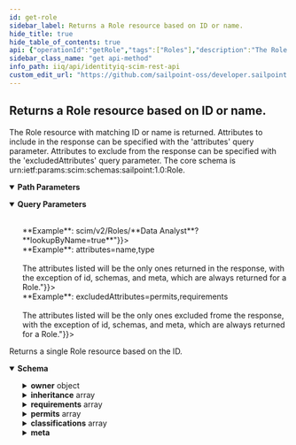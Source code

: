 ```yaml
---
id: get-role
sidebar_label: Returns a Role resource based on ID or name.
hide_title: true
hide_table_of_contents: true
api: {"operationId":"getRole","tags":["Roles"],"description":"The Role resource with matching ID or name is returned. Attributes to include in the response can be specified with the 'attributes' query parameter. Attributes to exclude from the response can be specified with the 'excludedAttributes' query parameter. The core schema is urn:ietf:params:scim:schemas:sailpoint:1.0:Role.","parameters":[{"name":"roleId","in":"path","schema":{"type":"string"},"description":"ID or name of Role resource.","required":true},{"in":"query","name":"lookupByName","schema":{"type":"boolean"},"description":"A boolean value that determines if the Role resource will be looked up by name instead of Id (value in path parameter 'roleId'). Setting this query parameter to true will cause the value pulled from the 'roleId' path parameter to be treated as a name when searching for the resource.<br/><br/>**Example**: scim/v2/Roles/**Data Analyst**?**lookupByName=true**"},{"in":"query","name":"attributes","schema":{"type":"string"},"description":"The Role attributes to include in the response. The query parameter value is a comma-separated list of fields to be returned in the response for each Role.<br/><br/>**Example**: attributes=name,type<br/><br/> The attributes listed will be the only ones returned in the response, with the exception of id, schemas, and meta, which are always returned for a Role."},{"in":"query","name":"excludedAttributes","schema":{"type":"string"},"description":"The Role attributes to exclude frome the response. The query parameter value is a comma-separated list of fields to be excluded from the response for each Role.<br/><br/>**Example**: excludedAttributes=permits,requirements<br/><br/> The attributes listed will be the only ones excluded frome the response, with the exception of id, schemas, and meta, which are always returned for a Role."}],"responses":{"200":{"description":"Returns a single Role resource based on the ID.","content":{"application/json":{"schema":{"properties":{"id":{"description":"IIQ ID of the Role.","type":"string","example":"c0b4568a4fe7458c434ee77d1fbt156b"},"name":{"description":"Unique name for the Role. This name MUST be unique across the entire set of Roles.","type":"string","example":"ADDirect-Production Manager"},"descriptions":{"description":"A list of localized descriptions of the Role.","type":"array","example":[{"locale":"en_US","value":"Directs production operations and processes for a plant, division, or company. Plans and maintains production schedules. Manages facilities and equipment maintenance."}]},"type":{"description":"The type of the Role.","type":"object","example":{"iiq":false,"requirements":false,"permits":false,"displayName":"IT","manualAssignment":false,"name":"it","autoAssignment":false,"assignmentSelector":false}},"displayableName":{"description":"Displayable name of the Role.","type":"string","example":"Staging Test Engineer - IT"},"active":{"description":"Flag to indicate this Role is enabled or active.","type":"boolean","example":true},"activationDate":{"description":"The date the Role will turn from inactive/disabled to active/enabled.","type":"string","format":"date-time","example":"2022-02-11T01:08:45.866-05:00"},"deactivationDate":{"description":"The date the Role will turn from active/enabled to inactive/disabled.","type":"string","format":"date-time","example":"2022-02-11T01:08:45.866-05:00"},"owner":{"description":"The owner of the Role.","type":"object","properties":{"displayName":{"description":"Display name of the Role owner.","type":"string","example":"Lori Ferguson"},"value":{"description":"ID of the Role owner.","type":"string","example":"ac1301737f901991817f90d9eb050372"},"$ref":{"description":"URI reference of the Role owner resource.","type":"string","example":"http://localhost:8080/identityiq/scim/v2/Users/ac1301737f901991817f90d9eb050372"}}},"inheritance":{"description":"Parent Roles this role inherits from.","type":"array","properties":{"displayName":{"description":"Display name of the parent Role.","type":"string","example":"Finance & Accounting"},"value":{"description":"ID of the parent Role.","type":"string","example":"ac1301737f901991817f90d9f054041c"},"$ref":{"description":"URI reference of the parent Role resource.","type":"string","example":"http://localhost:8080/identityiq/scim/v2/Roles/ac1301737f901991817f90d9f054041c"}}},"requirements":{"description":"Roles this role requires. This is normally used with business roles to reference IT roles as a way of indicating which IT roles are required to support a business role.","type":"array","properties":{"displayName":{"description":"Display name of the required Role.","type":"string","example":"Accounting General Access - IT"},"value":{"description":"ID of the required Role.","type":"string","example":"ac1301737f901991817f90d9ed110387"},"$ref":{"description":"URI reference of the required Role resource.","type":"string","example":"http://localhost:8080/identityiq/scim/v2/Roles/ac1301737f901991817f90d9ed110387"}}},"permits":{"description":"Roles this role permits. This is normally used with business roles to reference IT roles as a way of indicating which IT roles are allowed to support a business role.","type":"array","properties":{"displayName":{"description":"Display name of the permitted Role.","type":"string","example":"Accounts Payable Access - IT"},"value":{"description":"ID of the permitted Role.","type":"string","example":"ac1301737f901991817f90d9ed170388"},"$ref":{"description":"URI reference of the permitted Role resource.","type":"string","example":"http://localhost:8080/identityiq/scim/v2/Roles/ac1301737f901991817f90d9ed170388"}}},"classifications":{"description":"Classifications of this Role.","type":"array","example":[{"effective":false,"source":"UI","classification":{"displayName":"Special2","origin":"JDBCDirectDemoData","name":"Special2"}},{"effective":false,"source":"UI","classification":{"displayName":"Special7","origin":"JDBCDirectDemoData","name":"Special7"}}],"properties":{"source":{"description":"The source of the ObjectClassification.","type":"string"},"effective":{"description":"Flag indicating this is an effective Classification.","type":"boolean"},"classification":{"description":"Classification of this Object.","type":"object","properties":{"name":{"description":"The name of the Classification.","type":"string"},"displayName":{"description":"The displayName of the Classification.","type":"string"},"origin":{"description":"The origin of the Classification.","type":"string"},"type":{"description":"The type of the Classification. This can be used to group Classifications in/across different origins.","type":"string"}}}}},"meta":{"description":"Metadata of the SCIM resource.","properties":{"created":{"description":"Datetime this Role was created.","type":"string","format":"date-time","example":"2022-02-11T01:34:04.074-05:00"},"location":{"description":"The location of the SCIM resource.","type":"string","example":"http://localhost:8080/iiq/scim/v2/Roles/c0b4568a4fe7458c434ee77d1fbt156b"},"lastModified":{"description":"Datetime the Role was last modified.","type":"string","format":"date-time","example":"2022-02-11T01:08:45.866-05:00"},"version":{"description":"The version of the SCIM resource.","type":"string","example":"W/\\\"1644561244074\\\""},"resourceType":{"description":"The SCIM resource type.","type":"string","example":"Role"}}},"schemas":{"description":"The schemas involved in the SCIM resource.","type":"array","items":{"type":"string"},"example":["urn:ietf:params:scim:schemas:sailpoint:1.0:Role"]}}}}}}},"method":"get","path":"/Roles/{roleId}","servers":[{"url":"http://localhost:8080/identityiq/scim/v2","description":"IdentityIQ SCIM server basepath and path to API."}],"security":[{"basicAuth":[]}],"securitySchemes":{"basicAuth":{"type":"http","scheme":"basic"}},"info":{"description":"IdentityIQ REST Endpoint Interface Documentation for SCIM\n","version":"8.3","title":"IdentityIQ SCIM REST API"},"postman":{"name":"Returns a Role resource based on ID or name.","description":{"content":"The Role resource with matching ID or name is returned. Attributes to include in the response can be specified with the 'attributes' query parameter. Attributes to exclude from the response can be specified with the 'excludedAttributes' query parameter. The core schema is urn:ietf:params:scim:schemas:sailpoint:1.0:Role.","type":"text/plain"},"url":{"path":["Roles",":roleId"],"host":["{{baseUrl}}"],"query":[{"disabled":false,"description":{"content":"A boolean value that determines if the Role resource will be looked up by name instead of Id (value in path parameter 'roleId'). Setting this query parameter to true will cause the value pulled from the 'roleId' path parameter to be treated as a name when searching for the resource.<br/><br/>**Example**: scim/v2/Roles/**Data Analyst**?**lookupByName=true**","type":"text/plain"},"key":"lookupByName","value":""},{"disabled":false,"description":{"content":"The Role attributes to include in the response. The query parameter value is a comma-separated list of fields to be returned in the response for each Role.<br/><br/>**Example**: attributes=name,type<br/><br/> The attributes listed will be the only ones returned in the response, with the exception of id, schemas, and meta, which are always returned for a Role.","type":"text/plain"},"key":"attributes","value":""},{"disabled":false,"description":{"content":"The Role attributes to exclude frome the response. The query parameter value is a comma-separated list of fields to be excluded from the response for each Role.<br/><br/>**Example**: excludedAttributes=permits,requirements<br/><br/> The attributes listed will be the only ones excluded frome the response, with the exception of id, schemas, and meta, which are always returned for a Role.","type":"text/plain"},"key":"excludedAttributes","value":""}],"variable":[{"disabled":false,"description":{"content":"(Required) ID or name of Role resource.","type":"text/plain"},"type":"any","value":"","key":"roleId"}]},"header":[{"key":"Accept","value":"application/json"}],"method":"GET"}}
sidebar_class_name: "get api-method"
info_path: iiq/api/identityiq-scim-rest-api
custom_edit_url: "https://github.com/sailpoint-oss/developer.sailpoint.com/issues/new?assignees=&labels=&template=bug-report.md&title=%5BBug%5D+Your+Bug+Report+Here Requesting changes to 'Returns a Role resource based on ID or name.' (get-role)"
---
```



## Returns a Role resource based on ID or name.



The Role resource with matching ID or name is returned. Attributes to include in the response can be specified with the 'attributes' query parameter. Attributes to exclude from the response can be specified with the 'excludedAttributes' query parameter. The core schema is urn:ietf:params:scim:schemas:sailpoint:1.0:Role.

<details style={{"marginBottom":"1rem"}} data-collapsed={false} open={true}><summary style={{}}><strong>Path Parameters</strong></summary><div><ul><ParamsItem className={"paramsItem"} param={{"name":"roleId","in":"path","schema":{"type":"string"},"description":"ID or name of Role resource.","required":true}}></ParamsItem></ul></div></details><details style={{"marginBottom":"1rem"}} data-collapsed={false} open={true}><summary style={{}}><strong>Query Parameters</strong></summary><div><ul><ParamsItem className={"paramsItem"} param={{"in":"query","name":"lookupByName","schema":{"type":"boolean"},"description":"A boolean value that determines if the Role resource will be looked up by name instead of Id (value in path parameter 'roleId'). Setting this query parameter to true will cause the value pulled from the 'roleId' path parameter to be treated as a name when searching for the resource.<br/><br/>**Example**: scim/v2/Roles/**Data Analyst**?**lookupByName=true**"}}></ParamsItem><ParamsItem className={"paramsItem"} param={{"in":"query","name":"attributes","schema":{"type":"string"},"description":"The Role attributes to include in the response. The query parameter value is a comma-separated list of fields to be returned in the response for each Role.<br/><br/>**Example**: attributes=name,type<br/><br/> The attributes listed will be the only ones returned in the response, with the exception of id, schemas, and meta, which are always returned for a Role."}}></ParamsItem><ParamsItem className={"paramsItem"} param={{"in":"query","name":"excludedAttributes","schema":{"type":"string"},"description":"The Role attributes to exclude frome the response. The query parameter value is a comma-separated list of fields to be excluded from the response for each Role.<br/><br/>**Example**: excludedAttributes=permits,requirements<br/><br/> The attributes listed will be the only ones excluded frome the response, with the exception of id, schemas, and meta, which are always returned for a Role."}}></ParamsItem></ul></div></details><div><ApiTabs><TabItem label={"200"} value={"200"}><div>

Returns a single Role resource based on the ID.

</div><div><MimeTabs schemaType={"response"}><TabItem label={"application/json"} value={"application/json"}><SchemaTabs><TabItem label={"Schema"} value={"Schema"}><details style={{}} data-collapsed={false} open={true}><summary style={{"textAlign":"left"}}><strong>Schema</strong></summary><div style={{"textAlign":"left","marginLeft":"1rem"}}></div><ul style={{"marginLeft":"1rem"}}><SchemaItem collapsible={false} name={"id"} required={false} deprecated={undefined} schemaDescription={"IIQ ID of the Role."} schemaName={"string"} qualifierMessage={undefined} defaultValue={undefined}></SchemaItem><SchemaItem collapsible={false} name={"name"} required={false} deprecated={undefined} schemaDescription={"Unique name for the Role. This name MUST be unique across the entire set of Roles."} schemaName={"string"} qualifierMessage={undefined} defaultValue={undefined}></SchemaItem><SchemaItem collapsible={false} name={"descriptions"} required={false} deprecated={undefined} schemaDescription={"A list of localized descriptions of the Role."} schemaName={"array"} qualifierMessage={undefined} defaultValue={undefined}></SchemaItem><SchemaItem collapsible={false} name={"type"} required={false} deprecated={undefined} schemaDescription={"The type of the Role."} schemaName={"object"} qualifierMessage={undefined} defaultValue={undefined}></SchemaItem><SchemaItem collapsible={false} name={"displayableName"} required={false} deprecated={undefined} schemaDescription={"Displayable name of the Role."} schemaName={"string"} qualifierMessage={undefined} defaultValue={undefined}></SchemaItem><SchemaItem collapsible={false} name={"active"} required={false} deprecated={undefined} schemaDescription={"Flag to indicate this Role is enabled or active."} schemaName={"boolean"} qualifierMessage={undefined} defaultValue={undefined}></SchemaItem><SchemaItem collapsible={false} name={"activationDate"} required={false} deprecated={undefined} schemaDescription={"The date the Role will turn from inactive/disabled to active/enabled."} schemaName={"date-time"} qualifierMessage={undefined} defaultValue={undefined}></SchemaItem><SchemaItem collapsible={false} name={"deactivationDate"} required={false} deprecated={undefined} schemaDescription={"The date the Role will turn from active/enabled to inactive/disabled."} schemaName={"date-time"} qualifierMessage={undefined} defaultValue={undefined}></SchemaItem><SchemaItem collapsible={true} className={"schemaItem"}><details style={{}}><summary style={{}}><strong>owner</strong><span style={{"opacity":"0.6"}}> object</span></summary><div style={{"marginLeft":"1rem"}}><div style={{"marginTop":".5rem","marginBottom":".5rem"}}>

The owner of the Role.

</div><SchemaItem collapsible={false} name={"displayName"} required={false} deprecated={undefined} schemaDescription={"Display name of the Role owner."} schemaName={"string"} qualifierMessage={undefined} defaultValue={undefined}></SchemaItem><SchemaItem collapsible={false} name={"value"} required={false} deprecated={undefined} schemaDescription={"ID of the Role owner."} schemaName={"string"} qualifierMessage={undefined} defaultValue={undefined}></SchemaItem><SchemaItem collapsible={false} name={"$ref"} required={false} deprecated={undefined} schemaDescription={"URI reference of the Role owner resource."} schemaName={"string"} qualifierMessage={undefined} defaultValue={undefined}></SchemaItem></div></details></SchemaItem><SchemaItem collapsible={true} className={"schemaItem"}><details style={{}}><summary style={{}}><strong>inheritance</strong><span style={{"opacity":"0.6"}}> array</span></summary><div style={{"marginLeft":"1rem"}}><div style={{"marginTop":".5rem","marginBottom":".5rem"}}>

Parent Roles this role inherits from.

</div><SchemaItem collapsible={false} name={"displayName"} required={false} deprecated={undefined} schemaDescription={"Display name of the parent Role."} schemaName={"string"} qualifierMessage={undefined} defaultValue={undefined}></SchemaItem><SchemaItem collapsible={false} name={"value"} required={false} deprecated={undefined} schemaDescription={"ID of the parent Role."} schemaName={"string"} qualifierMessage={undefined} defaultValue={undefined}></SchemaItem><SchemaItem collapsible={false} name={"$ref"} required={false} deprecated={undefined} schemaDescription={"URI reference of the parent Role resource."} schemaName={"string"} qualifierMessage={undefined} defaultValue={undefined}></SchemaItem></div></details></SchemaItem><SchemaItem collapsible={true} className={"schemaItem"}><details style={{}}><summary style={{}}><strong>requirements</strong><span style={{"opacity":"0.6"}}> array</span></summary><div style={{"marginLeft":"1rem"}}><div style={{"marginTop":".5rem","marginBottom":".5rem"}}>

Roles this role requires. This is normally used with business roles to reference IT roles as a way of indicating which IT roles are required to support a business role.

</div><SchemaItem collapsible={false} name={"displayName"} required={false} deprecated={undefined} schemaDescription={"Display name of the required Role."} schemaName={"string"} qualifierMessage={undefined} defaultValue={undefined}></SchemaItem><SchemaItem collapsible={false} name={"value"} required={false} deprecated={undefined} schemaDescription={"ID of the required Role."} schemaName={"string"} qualifierMessage={undefined} defaultValue={undefined}></SchemaItem><SchemaItem collapsible={false} name={"$ref"} required={false} deprecated={undefined} schemaDescription={"URI reference of the required Role resource."} schemaName={"string"} qualifierMessage={undefined} defaultValue={undefined}></SchemaItem></div></details></SchemaItem><SchemaItem collapsible={true} className={"schemaItem"}><details style={{}}><summary style={{}}><strong>permits</strong><span style={{"opacity":"0.6"}}> array</span></summary><div style={{"marginLeft":"1rem"}}><div style={{"marginTop":".5rem","marginBottom":".5rem"}}>

Roles this role permits. This is normally used with business roles to reference IT roles as a way of indicating which IT roles are allowed to support a business role.

</div><SchemaItem collapsible={false} name={"displayName"} required={false} deprecated={undefined} schemaDescription={"Display name of the permitted Role."} schemaName={"string"} qualifierMessage={undefined} defaultValue={undefined}></SchemaItem><SchemaItem collapsible={false} name={"value"} required={false} deprecated={undefined} schemaDescription={"ID of the permitted Role."} schemaName={"string"} qualifierMessage={undefined} defaultValue={undefined}></SchemaItem><SchemaItem collapsible={false} name={"$ref"} required={false} deprecated={undefined} schemaDescription={"URI reference of the permitted Role resource."} schemaName={"string"} qualifierMessage={undefined} defaultValue={undefined}></SchemaItem></div></details></SchemaItem><SchemaItem collapsible={true} className={"schemaItem"}><details style={{}}><summary style={{}}><strong>classifications</strong><span style={{"opacity":"0.6"}}> array</span></summary><div style={{"marginLeft":"1rem"}}><div style={{"marginTop":".5rem","marginBottom":".5rem"}}>

Classifications of this Role.

</div><SchemaItem collapsible={false} name={"source"} required={false} deprecated={undefined} schemaDescription={"The source of the ObjectClassification."} schemaName={"string"} qualifierMessage={undefined} defaultValue={undefined}></SchemaItem><SchemaItem collapsible={false} name={"effective"} required={false} deprecated={undefined} schemaDescription={"Flag indicating this is an effective Classification."} schemaName={"boolean"} qualifierMessage={undefined} defaultValue={undefined}></SchemaItem><SchemaItem collapsible={true} className={"schemaItem"}><details style={{}}><summary style={{}}><strong>classification</strong><span style={{"opacity":"0.6"}}> object</span></summary><div style={{"marginLeft":"1rem"}}><div style={{"marginTop":".5rem","marginBottom":".5rem"}}>

Classification of this Object.

</div><SchemaItem collapsible={false} name={"name"} required={false} deprecated={undefined} schemaDescription={"The name of the Classification."} schemaName={"string"} qualifierMessage={undefined} defaultValue={undefined}></SchemaItem><SchemaItem collapsible={false} name={"displayName"} required={false} deprecated={undefined} schemaDescription={"The displayName of the Classification."} schemaName={"string"} qualifierMessage={undefined} defaultValue={undefined}></SchemaItem><SchemaItem collapsible={false} name={"origin"} required={false} deprecated={undefined} schemaDescription={"The origin of the Classification."} schemaName={"string"} qualifierMessage={undefined} defaultValue={undefined}></SchemaItem><SchemaItem collapsible={false} name={"type"} required={false} deprecated={undefined} schemaDescription={"The type of the Classification. This can be used to group Classifications in/across different origins."} schemaName={"string"} qualifierMessage={undefined} defaultValue={undefined}></SchemaItem></div></details></SchemaItem></div></details></SchemaItem><SchemaItem collapsible={true} className={"schemaItem"}><details style={{}}><summary style={{}}><strong>meta</strong><span style={{"opacity":"0.6"}}> </span></summary><div style={{"marginLeft":"1rem"}}><div style={{"marginTop":".5rem","marginBottom":".5rem"}}>

Metadata of the SCIM resource.

</div><SchemaItem collapsible={false} name={"created"} required={false} deprecated={undefined} schemaDescription={"Datetime this Role was created."} schemaName={"date-time"} qualifierMessage={undefined} defaultValue={undefined}></SchemaItem><SchemaItem collapsible={false} name={"location"} required={false} deprecated={undefined} schemaDescription={"The location of the SCIM resource."} schemaName={"string"} qualifierMessage={undefined} defaultValue={undefined}></SchemaItem><SchemaItem collapsible={false} name={"lastModified"} required={false} deprecated={undefined} schemaDescription={"Datetime the Role was last modified."} schemaName={"date-time"} qualifierMessage={undefined} defaultValue={undefined}></SchemaItem><SchemaItem collapsible={false} name={"version"} required={false} deprecated={undefined} schemaDescription={"The version of the SCIM resource."} schemaName={"string"} qualifierMessage={undefined} defaultValue={undefined}></SchemaItem><SchemaItem collapsible={false} name={"resourceType"} required={false} deprecated={undefined} schemaDescription={"The SCIM resource type."} schemaName={"string"} qualifierMessage={undefined} defaultValue={undefined}></SchemaItem></div></details></SchemaItem><SchemaItem collapsible={false} name={"schemas"} required={false} deprecated={undefined} schemaDescription={"The schemas involved in the SCIM resource."} schemaName={"string[]"} qualifierMessage={undefined} defaultValue={undefined}></SchemaItem></ul></details></TabItem><TabItem label={"Example (from schema)"} value={"Example (from schema)"}><ResponseSamples responseExample={"{\n  \"id\": \"c0b4568a4fe7458c434ee77d1fbt156b\",\n  \"name\": \"ADDirect-Production Manager\",\n  \"descriptions\": [\n    {\n      \"locale\": \"en_US\",\n      \"value\": \"Directs production operations and processes for a plant, division, or company. Plans and maintains production schedules. Manages facilities and equipment maintenance.\"\n    }\n  ],\n  \"type\": {\n    \"iiq\": false,\n    \"requirements\": false,\n    \"permits\": false,\n    \"displayName\": \"IT\",\n    \"manualAssignment\": false,\n    \"name\": \"it\",\n    \"autoAssignment\": false,\n    \"assignmentSelector\": false\n  },\n  \"displayableName\": \"Staging Test Engineer - IT\",\n  \"active\": true,\n  \"activationDate\": \"2022-02-11T01:08:45.866-05:00\",\n  \"deactivationDate\": \"2022-02-11T01:08:45.866-05:00\",\n  \"owner\": {\n    \"displayName\": \"Lori Ferguson\",\n    \"value\": \"ac1301737f901991817f90d9eb050372\",\n    \"$ref\": \"http://localhost:8080/identityiq/scim/v2/Users/ac1301737f901991817f90d9eb050372\"\n  },\n  \"inheritance\": [\n    null\n  ],\n  \"requirements\": [\n    null\n  ],\n  \"permits\": [\n    null\n  ],\n  \"classifications\": [\n    {\n      \"effective\": false,\n      \"source\": \"UI\",\n      \"classification\": {\n        \"displayName\": \"Special2\",\n        \"origin\": \"JDBCDirectDemoData\",\n        \"name\": \"Special2\"\n      }\n    },\n    {\n      \"effective\": false,\n      \"source\": \"UI\",\n      \"classification\": {\n        \"displayName\": \"Special7\",\n        \"origin\": \"JDBCDirectDemoData\",\n        \"name\": \"Special7\"\n      }\n    }\n  ],\n  \"meta\": {\n    \"created\": \"2022-02-11T01:34:04.074-05:00\",\n    \"location\": \"http://localhost:8080/iiq/scim/v2/Roles/c0b4568a4fe7458c434ee77d1fbt156b\",\n    \"lastModified\": \"2022-02-11T01:08:45.866-05:00\",\n    \"version\": \"W/\\\\\\\"1644561244074\\\\\\\"\",\n    \"resourceType\": \"Role\"\n  },\n  \"schemas\": [\n    \"urn:ietf:params:scim:schemas:sailpoint:1.0:Role\"\n  ]\n}"} language={"json"}></ResponseSamples></TabItem></SchemaTabs></TabItem></MimeTabs></div></TabItem></ApiTabs></div>